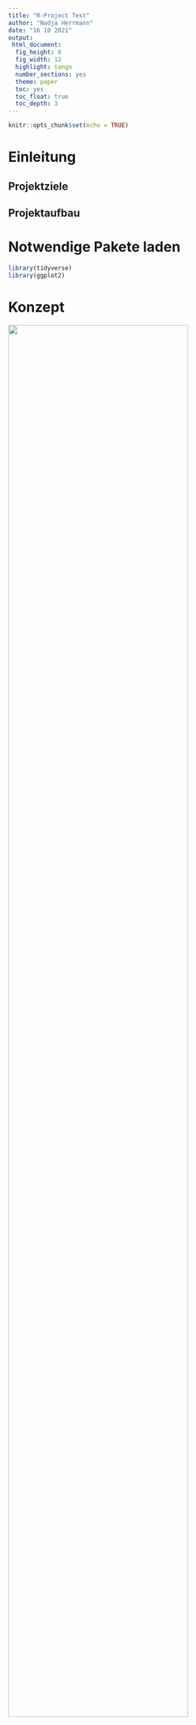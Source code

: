 ```yaml
---
title: "R-Project Test"
author: "Nadja Herrmann"
date: "16 10 2021"
output:
 html_document:
  fig_height: 8
  fig_width: 12
  highlight: tango
  number_sections: yes
  theme: paper
  toc: yes
  toc_float: true
  toc_depth: 3
---
```


```r
knitr::opts_chunk$set(echo = TRUE)
```

# Einleitung {.sidebar}

## Projektziele
## Projektaufbau


# Notwendige Pakete laden
```r
library(tidyverse)
library(ggplot2)
```

# Konzept

<img src="files/Input_R.png" style="width:85%">


# Datenbeschaffung und Beschreibung

Für das Projekt werden zwei Datensätze aus unterschiedlichen Datenquellen herangezogen. Im 
folgenden Abschnitt werden diese Datensätze und ihre Eigenschaften genauer beschrieben.

## Mobilitätsdaten (Datensatz 1) 

Google liefert mit dem Datensatz „Mobilitätsbericht“ Informationen dazu, was sich durch die Regelungen 
zur Bekämpfung der Coronakrise hinsichtlich dem Mobilitätsaufkommen geändert hat. In den 
Mobilitätsberichten werden Bewegungstrends nach Region (Bundesland) für verschiedene Kategorien 
dargestellt. Sie zeigen Änderungen für jede Kategorie in einer Region auf. Es wird die Mobilität am Tag 
des Berichts mit der des Referenztags verglichen und die Veränderung wird in Prozent aufgezeigt. Ein 
Referenztag repräsentiert einen normalen Wert für den entsprechenden Wochentag. Der Referenztag 
ist der Medianwert der fünf Wochen vom 3. Januar bis 6. Februar 2020.
Alle Mobilitätsberichte sind nach Orten aufgeschlüsselt und zeigen, wie sich die Zahl der Besuche an 
Orten wie zum Beispiel Lebensmittelgeschäften und Parks verändert hat. Die Daten von Google stehen 
unter dem folgenden [Link](https://www.google.com/covid19/mobility/?hl=de) zur Verfügung.


## Impfdaten (Datensatz 2)

Die COVID-19-Impfung kann einen Wendepunkt in der Kontrolle der COVID-19-Pandemie darstellen und erfährt daher hohes Maß an öffentlicher Aufmerksamkeit. Einführung und Umsetzung der COVID-19-Impfung gehen mit besonderen Herausforderungen einher, die bei der Impfdatenerfassung zu berücksichtigen sind.

In diesem Kontext ist es Ziel des Projekts "Digitales Impfquoten-Monitoring" (DIM), tagesaktuell und bundesweit die Impfquote zu erfassen und folgend aufbereitet darzustellen. Die Daten stehen 
unter dem folgenden [Link](https://github.com/robert-koch-institut/COVID-19-Impfungen_in_Deutschland) zur Verfügung. 

## Bundesland_ID (Anreicherung der Daten)


# Daten importieren

## Mobilitätsdaten
```r

Mobility_report <- read.csv("../Website/Daten_Input/Global_Mobility_Report.csv")
```

## Impfdaten
```r
Vaccine_report <-  read.csv("../Website/Daten_Input/Aktuell_Deutschland_Bundeslaender_COVID-19-Impfungen.csv")
#Vaccine_report
```

## Bundesland_ID

```r
ID <- read.csv("../Website/Daten_Input/Bundesland.csv", sep = ";")
```

```r
Vaccine <- read.csv("../Website/Daten_Input/germany_vaccinations_by_state.tsv", sep = '\t', header = TRUE)
#Vaccine
```

```r
Vaccine_Zeitreihe <- read.csv("../Website/Daten_Input/germany_vaccinations_timeseries_v2.tsv", sep = '\t', header = TRUE)
#Vaccine_Zeitreihe
```


# Datenexploration

## Mobility_report

```r
glimpse(Mobility_report)
```

```r
no_cols<- ncol(Mobility_report)
#no_cols
```

```r
no_rows<-nrow(Mobility_report)
#no_rows
```

Die Mobilitätsdaten bestehen aus `r no_cols` Spalten und `r no_rows` Zeilen.

```r
mobility_names <- names(Mobility_report)
#mobility_names
```

Die Spaltennamen sind `r mobility_names`.

| Variable      | Beschreibung  |  
| ------------- |:-------------:|
| Test          | Test          |
| col 2 is      | centered      |
| zebra stripes | are neat      |

```r
#is.na(Mobility_report)
```

```r
Mobility_report %>% 
  select(date) %>% 
  summarise(max = max(date, na.rm = TRUE), min = min(date, na.rm = TRUE)) 
```


```r
no_country <- Mobility_report %>% 
              count(country_region_code, sort = TRUE)
##no_country
```

Es werden die Mobilitätsdaten von 135 Ländern in dem Datensatz betrachtet.

```r
top_country <- Mobility_report %>% 
              count(country_region, sort = TRUE) %>% 
              slice(1:5)

#top_country
```

Die Länder für die es am meisten Mobilitätsdaten gibt, also die meisten Tage aufgenommen wurden, sind USA, Brasilien, Indien, Türkei und Argentinien.

```r
Mobility_report %>% 
  group_by(country_region) %>% 
  summarise(med=mean(retail_and_recreation_percent_change_from_baseline, na.rm = TRUE),
            min=min(retail_and_recreation_percent_change_from_baseline, na.rm = TRUE),
            max=max(retail_and_recreation_percent_change_from_baseline, na.rm = TRUE)) %>%
  arrange(desc(med)) %>% 
  slice(1:5)
```

Wird das Attribut "retail_and_recreation_percent_change_from_baseline" genauer betrachtet fällt auf, dass die Abweichung entgegen des Referenzwertes in den positiven Bereich sowie in den negativen Bereich in den Ländern Yemen, Libya, Niger, Afghanistan und Papua New Guinea sehr hoch ist. Das bedeutet, dass an bestimmten Tagen im Bereich Einzelhandel das Mobilitätsaufkommen sehr hoch entgegen des Referenzwertes oder sehr niedrig war.

```r
Mobility_report %>% 
  group_by(country_region) %>% 
  summarise(med=mean(grocery_and_pharmacy_percent_change_from_baseline, na.rm = TRUE),
            min=min(grocery_and_pharmacy_percent_change_from_baseline, na.rm = TRUE),
            max=max(grocery_and_pharmacy_percent_change_from_baseline, na.rm = TRUE)) %>%
  arrange(desc(med)) %>% 
  slice(1:5)
```

Im Vergleich zu der Kategorie Einzelhandel und Freizeit ist in der Kategorie Lebensmittel und Apotheke die Verteilung für die Länder Libya, Mongolia, Ägypten, Burkina Faso und Yemen in den positiven Bereich höher. Bedeutet, dass das Mobilitätsaufkommen im Vergleich zum Referenzwert in den positiven Bereich stark abweicht und die Bewohner in dieser Kategorie trotz Corona vermehrt unterwegs waren.


```r
Mobility_report %>% 
  group_by(country_region) %>% 
  summarise(med=mean(workplaces_percent_change_from_baseline, na.rm = TRUE),
            min=min(workplaces_percent_change_from_baseline, na.rm = TRUE),
            max=max(workplaces_percent_change_from_baseline, na.rm = TRUE)) %>%
  arrange(desc(med)) %>% 
  slice(1:5)
```

Ein anderes extrem ist bei der Kategorie Arbeitsstätte zu beobachten. Über den gesamten Betrachtungszeitraum scheint im Mittel die Anzahl der Besuche am Arbeitsplatz relativ gering bzw im negativen Bereich zu sein. Insbesondere in Burkina Faso scheint die Anzahl der Besuche zu Arbeitsstätten über den Betrachtungszeitraum hinweg einen negativen Trend zu haben.
+
```r
Mobility_report %>%
    select(date, workplaces_percent_change_from_baseline, country_region) %>%
    arrange((workplaces_percent_change_from_baseline)) %>% 
    top_n(5)
```

```r
ggplot(Mobility_report %>% filter(country_region == "Yemen" | country_region == "Libya"| country_region == "Niger"), 
       aes(x = retail_and_recreation_percent_change_from_baseline)) + geom_histogram(binwidth = 25) + facet_wrap(~ country_region)
```


## Impfdaten


```r
glimpse(Vaccine_report)
```

```r
names(Vaccine_report)
```


```r
no_rows_vaccine<-nrow(Vaccine_report)
#no_rows
```

```r
no_cols_vaccine<- ncol(Vaccine_report)
#no_cols
```

Die Impfdaten bestehen aus `r no_cols_vaccine` Spalten und `r no_rows_vaccine` Zeilen. Der Datensatz enthält Informationen über das Impfdatum, das Bundesland in welchem die Impfung verabreicht wurde, den geimpften Impfstoff und die Serie aus welcher der Impfstoff vorliegt und die Anzahl der verabreichten Impfdosen.

```r
Vaccine_report %>% 
  select(Impfdatum) %>% 
  summarise(max = max(Impfdatum, na.rm = TRUE), min = min(Impfdatum, na.rm = TRUE)) 
```


```r
Vaccine_report %>% 
  count(BundeslandId_Impfort) 
```

```r
Vaccine_report %>% 
  count(Impfstoff)
```

```r
Vaccine_report %>% 
  select(Impfdatum, Anzahl) %>% 
  arrange((Anzahl)) %>% 
    top_n(5)
```

```r
Vaccine_report %>% 
  select(Anzahl, Impfdatum, BundeslandId_Impfort) %>% 
  arrange(desc(Anzahl)) %>% 
  slice(1:10)
```

```r
Vaccine_report %>% 
  select(Anzahl, Impfdatum, BundeslandId_Impfort) %>%
  arrange((Anzahl)) %>% 
  slice(1:10)
```


# Datenbereinigung und Vorbereitung

Die Datenqualität ist der wichtigste Aspekt zur optimalen und fehlerfreien Auswertung der Daten. 
Aufgrund dessen wird eine Datenvorverarbeitung in Form einer Reduzierung der Datenmenge durch 
das Eliminieren irrelevanter, fehlerhafter, doppelter, inkonsistenter, ungenauer als auch falsch 
formatierter Daten durchgeführt. In den folgenden Kapiteln wird sowohl die Bereinigung der beiden 
Datensätze als auch die Erstellung neuer, für die 
Datenauswertung relevanter Tabellen, schrittweise erläutert.

## Mobility_report


```r
mobility_germany <- Mobility_report %>% 
          filter(country_region_code %in% c("DE"))
```


```r
excluded_vars <- c("sub_region_2", "metro_area", "census_fips_code", "place_id")

mobility_germany <- select(mobility_germany, -excluded_vars)
```

```r
is.na(mobility_germany)
```

```r
mobility_germany %>% 
  group_by(sub_region_1) %>%
  count(sub_region_1)
```

```r
mobility_germany$sub_region_1 <- gsub('Ã¼', 'ü', mobility_germany$sub_region_1)
#mobility_germany
```

```r
mobility_germany <- mobility_germany %>% 
      filter(sub_region_1 != "")
```

```r
mobility_germany <- mobility_germany %>% 
      rename(sub_region = "sub_region_1",
             iso_code = "iso_3166_2_code",
             retail_and_recreation = "retail_and_recreation_percent_change_from_baseline",
             grocery_and_pharmacy = "grocery_and_pharmacy_percent_change_from_baseline",
             parks = "parks_percent_change_from_baseline",
             transit_stations = "transit_stations_percent_change_from_baseline",
             workplaces = "workplaces_percent_change_from_baseline",
             residential = "residential_percent_change_from_baseline")
```

## Vaccine_report

```r
Vaccine_report <- Vaccine_report %>% 
              rename(date = "Impfdatum")
```

```r
names(Vaccine_report)
```


```r
Vaccine_report <- Vaccine_report %>% 
                  rename(ID = "BundeslandId_Impfort")
```

```r
ID$Bundesland <- gsub('Ã¼', 'ü', ID$Bundesland)
```

```r
names(ID)
```


```r
ID <- ID %>% 
        rename(ID = "ï..ID")
```


```r
Vaccine_report <- left_join(Vaccine_report, ID, by = c("ID"))
```

```r
glimpse(Vaccine_report)
```


## Combine the two data frames

```r
Mobility_vaccine <- merge(Vaccine_report, mobility_germany, by.x=c("date", "Bundesland"), by.y=c("date", "sub_region"))

write.csv(Mobility_vaccine, "../Website/Daten_Output/Mobility_vaccine.csv")

```



